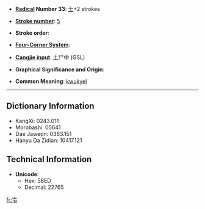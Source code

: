 * '''[[Wiktionary:Chinese radical index| Radical]] Number 33''': [[Wiktionary:Chinese radical index 士|士]]+2 strokes

* '''[[Wiktionary:Chinese total strokes index|Stroke number]]''': [[Wiktionary:Chinese total strokes index 5|5]]

* '''Stroke order''': 

* '''[[Wiktionary:Chinese four corner index|Four-Corner System]]''': 

* '''[[Wiktionary:Chinese Cangjie index|Cangjie input]]''': 土尸中 (GSL)

* '''Graphical Significance and Origin''': 

* '''Common Meaning''': [[kwukyel]]

----

== Dictionary Information ==

* KangXi: 0243.011
* Morobashi: 05641
* Dae Jaweon: 0363.151
* Hanyu Da Zidian: 10417.121

== Technical Information ==

* '''Unicode''':
** Hex: 58ED
** Decimal: 22765

[[fr:壭]]